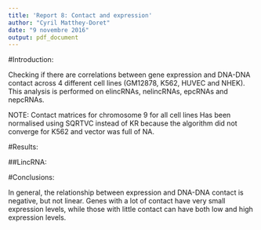 ```yaml
---
title: 'Report 8: Contact and expression'
author: "Cyril Matthey-Doret"
date: "9 novembre 2016"
output: pdf_document
---
```


#Introduction: 

Checking if there are correlations between gene expression and DNA-DNA contact across 4 different cell lines (GM12878, K562, HUVEC and NHEK).
This analysis is performed on elincRNAs, nelincRNAs, epcRNAs and nepcRNAs.

NOTE: Contact matrices for chromosome 9 for all cell lines Has been normalised using SQRTVC instead of KR because the algorithm did not converge for K562 and vector was full of NA.


#Results: 

##LincRNA:




#Conclusions: 

In general, the relationship between expression and DNA-DNA contact is negative, but not linear. Genes with a lot of contact have very small expression levels, while those with little contact can have both low and high expression levels.

